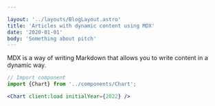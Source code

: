 ```yaml
---

layout: '../layouts/BlogLayout.astro'
title: 'Articles with dynamic content using MDX'
date: '2020-01-01'
body: 'Something about pitch'
---
```


MDX is a way of writing Markdown that allows you to write content in a dynamic way.



```jsx
// Import component
import {Chart} from '../components/Chart';

<Chart client:load initialYear={2022} />
```

<Chart client:load initialYear={year} />
